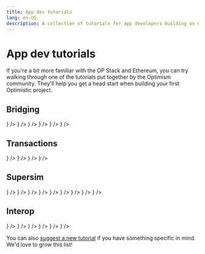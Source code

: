 ```yaml
---
title: App dev tutorials
lang: en-US
description: A collection of tutorials for app developers building on OP Stack, covering topics such as bridging tokens, deploying contracts, and estimating transaction costs.
---
```



# App dev tutorials

If you're a bit more familiar with the OP Stack and Ethereum, you can try walking through one of the tutorials put together by the Optimism community. They'll help you get a head start when building your first Optimistic project.

## Bridging
<Cards>
  <Card title="Communicating between OP Stack and Ethereum in Solidity" href="/app-developers/tutorials/bridging/cross-dom-solidity" icon={<img src="/img/icons/shapes.svg" />} />
  <Card title="Bridging ERC-20 tokens with the Optimism SDK" href="/app-developers/tutorials/bridging/cross-dom-bridge-erc20" icon={<img src="/img/icons/shapes.svg" />} />
  <Card title="Bridging ETH with Viem" href="/app-developers/tutorials/bridging/cross-dom-bridge-eth" icon={<img src="/img/icons/shapes.svg" />} />
  <Card title="Bridging your custom ERC-20 token using the Standard Bridge" href="/app-developers/tutorials/bridging/standard-bridge-custom-token" icon={<img src="/img/icons/shapes.svg" />} />
  <Card title="Bridging your standard ERC-20 token using the Standard Bridge" href="/app-developers/tutorials/bridging/standard-bridge-standard-token" icon={<img src="/img/icons/shapes.svg" />} />
  <Card title="Bridging tutorials" href="/app-developers/tutorials/bridging" icon={<img src="/img/icons/shapes.svg" />} />
</Cards>

## Transactions
<Cards>
  <Card title="Estimating transaction costs on OP Stack" href="/app-developers/tutorials/transactions/sdk-estimate-costs" icon={<img src="/img/icons/shapes.svg" />} />
  <Card title="Tracing deposits and withdrawals" href="/app-developers/tutorials/transactions/sdk-trace-txns" icon={<img src="/img/icons/shapes.svg" />} />
  <Card title="Triggering OP Stack transactions from Ethereum" href="/app-developers/tutorials/transactions/send-tx-from-eth" icon={<img src="/img/icons/shapes.svg" />} />
  <Card title="Transaction tutorials" href="/app-developers/tutorials/transactions" icon={<img src="/img/icons/shapes.svg" />} />
</Cards>

## Supersim
<Cards>
  <Card title="Getting Started: Installation" href="/app-developers/tutorials/supersim/getting-started/installation" icon={<img src="/img/icons/shapes.svg" />} />
  <Card title="Getting Started: First Steps" href="/app-developers/tutorials/supersim/getting-started/first-steps" icon={<img src="/img/icons/shapes.svg" />} />
  <Card title="CLI: Vanilla mode (non-forked)" href="/app-developers/tutorials/supersim/reference/vanilla" icon={<img src="/img/icons/shapes.svg" />} />
  <Card title="CLI: Fork mode" href="/app-developers/tutorials/supersim/reference/fork" icon={<img src="/img/icons/shapes.svg" />} />
  <Card title="Included Contracts" href="/app-developers/tutorials/supersim/chain-env/included-contracts" icon={<img src="/img/icons/shapes.svg" />} />
  <Card title="OPChainA (chainID 901)" href="/app-developers/tutorials/supersim/chain-env/chain-a" icon={<img src="/img/icons/shapes.svg" />} />
  <Card title="OPChainB (chainID 902)" href="/app-developers/tutorials/supersim/chain-env/chain-b" icon={<img src="/img/icons/shapes.svg" />} />
  <Card title="Deposit transactions" href="/app-developers/tutorials/supersim/deposit-transactions" icon={<img src="/img/icons/shapes.svg" />} />
  <Card title="Supersim guides and tutorials" href="/app-developers/tutorials/supersim" icon={<img src="/img/icons/shapes.svg" />} />
</Cards>

## Interop
<Cards>
  <Card title="Deploying a SuperchainERC20" href="/app-developers/tutorials/interop/deploy-superchain-erc20" icon={<img src="/img/icons/shapes.svg" />} />
  <Card title="Transferring a SuperchainERC20" href="/app-developers/tutorials/interop/transfer-superchainERC20" icon={<img src="/img/icons/shapes.svg" />} />
  <Card title="Bridging native cross-chain ETH transfers" href="/app-developers/tutorials/interop/bridge-crosschain-eth" icon={<img src="/img/icons/shapes.svg" />} />
  <Card title="Relaying interop messages using `cast`" href="/app-developers/tutorials/interop/relay-messages-cast" icon={<img src="/img/icons/shapes.svg" />} />
  <Card title="Relaying interop messages using `viem`" href="/app-developers/tutorials/interop/relay-messages-viem" icon={<img src="/img/icons/shapes.svg" />} />
  <Card title="Interop tutorials" href="/app-developers/tutorials/interop" icon={<img src="/img/icons/shapes.svg" />} />
</Cards>

You can also [suggest a new tutorial](https://github.com/ethereum-optimism/docs/issues/new?assignees=\&labels=tutorial%2Cdocumentation%2Ccommunity-request\&projects=\&template=suggest_tutorial.yaml\&title=%5BTUTORIAL%5D+Add+PR+title) if you have something specific in mind. We'd love to grow this list!
